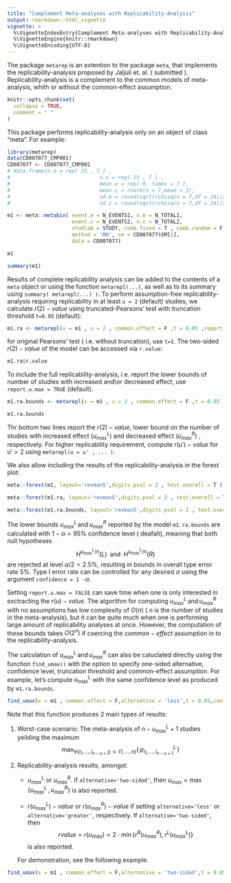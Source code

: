 ```yaml
---
title: "Complement Meta-analyses with Replicability-Analysis"
output: rmarkdown::html_vignette
vignette: >
  %\VignetteIndexEntry{Complement Meta-analyses with Replicability-Analysis}
  %\VignetteEngine{knitr::rmarkdown}
  %\VignetteEncoding{UTF-8}
---
```


The package `metarep` is an extention to the package `meta`, that implements the replicability-analysis proposed by Jaljuli et. al. ( submitted ). 
Replicability-analysis is a complement to the common models of meta-analysis, whith or without the common-effect assumption.  

```r
knitr::opts_chunk$set(
  collapse = TRUE,
  comment = " "
)
```

This package performs replicability-analysis only on an object of class "meta".  For example: 

```r
library(metarep)
data(CD007077_CMP001)
CD007077 <- CD007077_CMP001
# data.frame(n.e = rep( 25 , 7 ) ,
#                             n.c = rep( 25 , 7 ) ,
#                             mean.e = rep( 0, times = 7 ),
#                             mean.c = rnorm(n = 7,mean = 1),
#                             sd.e = round(sqrt(rchisq(n = 7,df = 24)/24),digits=2),
#                             sd.c = round(sqrt(rchisq(n = 7,df = 24)/24),digits=2) )

m1 <- meta::metabin( event.e = N_EVENTS1, n.e = N_TOTAL1, 
                     event.c = N_EVENTS2, n.c = N_TOTAL2,
                     studlab = STUDY, comb.fixed = T , comb.random = F,
                     method = 'MH', sm = CD007077$SM[1],
                     data = CD007077)

m1

summary(m1)
```



Results of complete replicability analysis can be added to the contents of a `meta` object or using the function `metarepl(...)`, as well as to its summary using `summary( metarepl(...) )`. 
To perform assumption-free replicability-analysis requiring replicability in at least `u = 2` (default) studies, we calculate $r(2)-value$ using truncated-Pearsons' test with truncation threshold `t=0.05` (default):   

```r
m1.ra <- metarepl(x = m1 , u = 2 , common.effect = F ,t = 0.05 ,report.u.max = F)
``` 
for original Pearsons' test ( i.e. without truncation), use `t=1`. The two-sided $r(2)-value$ of the model can be accessed via `r.value`: 
```r
m1.ra$r.value
```
To include the full replicability-analysis, i.e. report the lower bounds of number of studies with increased and\\or decreased effect, use `report.u.max = TRUE` (default). 

```r
m1.ra.bounds <- metarepl(x = m1 , u = 2 , common.effect = F ,t = 0.05 ,report.u.max = T)

m1.ra.bounds
```
Thr bottom two lines report the $r(2)-value$, lower bound on the number of studies with increased effect ($u^L_{max}$) and decreased effect ($u^R_{max}$) , respectively. For higher replicability requirement, compute $r(u')-value$ for $u'>2$ using `metarepl(u = u' , ... )`.

We also allow including the results of the replicability-analysis in the forest plot: 

```r

meta::forest(m1, layout='revman5',digits.pval = 2 , test.overall = T )

meta::forest(m1.ra, layout='revman5',digits.pval = 2 , test.overall = T )

meta::forest(m1.ra.bounds, layout='revman5',digits.pval = 2 , test.overall = T )

```
The lower bounds $u^L_{max} \, \text{and} \, u^R_{max}$ reported by the model `m1.ra.bounds` are calculated with $1-\alpha = 95\%$ confidence level ( deafalt), meaning that both null hypotheses $$H^{u^L_{max}/n}(L) \;\; \text{and}\;\; H^{u^L_{max}/n}(R)$$ are rejected at level $\alpha /2 = 2.5\%$, resulting in bounds in overall type error rate $5\%$. Type I error rate can be controlled for any desired $\alpha$ using the argument `confidence = 1 - `$\alpha$.

Setting `report.u.max = FALSE` can save time when one is only interested in exctracting the $r(u)-value$. The algorithm for computing $u^L_{max} \, \text{and} \, u^R_{max}$ with no assumptions has low complexity of $O( n )$ ( $n$ is the number of studies in the meta-analysis), but it can be quite much when one is performing large amount of replicability analyses at once. However, the computation of these bounds takes $O(2^n)$ if coercing the  $common-effect$ assumption in to the replicability-analysis.

The calculation of $u^L_{max} \, \text{and} \, u^R_{max}$ can also be caluclated directly using the function `find_umax()` with the option to specify one-sided alternative, confidence level, truncation threshold and common-effect assumption.
For example, let's compute $u^L_{max}$ with the same confidence level as produced by `m1.ra.bounds`. 
```r
find_umax(x = m1 , common.effect = F,alternative = 'less',t = 0.05,confidence = 0.975)
```
Note that this function produces 2 main types of results: 

1. Worst-case scenario: The meta-analysis of $n-u_{max}^L+1$ studies yeilding the maximum
    $$\max_{\forall \{i_1,\dots , i_{n-u+1}\} \subset \{1,\dots , n\} } \{\,p^L_{i_1,\dots , i_{n-u+1}}\,\}$$
1. Replicability-analysis results, amongst: 

    * $u^L_{max}$ or $u^R_{max}$. If `alternative='two-sided'`, then $u_{max}=\max\{u^L_{max}\, , \, u^R_{max}\}$ is also reported.
    
    * $r(u_{max}^L)-value$ or $r(u_{max}^R)-value$  if setting `alternative='less'` or `alternative='greater'`, respectively.
      If `alternative='two-sided'`, then $$rvalue = r(u_{max}) = 2\cdot\min\{r^R(u_{max}^R) , r^L(u_{max}^L) \}$$ is also reported.
    
    For demonstration, see the following example. 
    
```r
find_umax(x = m1 , common.effect = F,alternative = 'two-sided',t = 0.05,confidence = 0.95)
```
